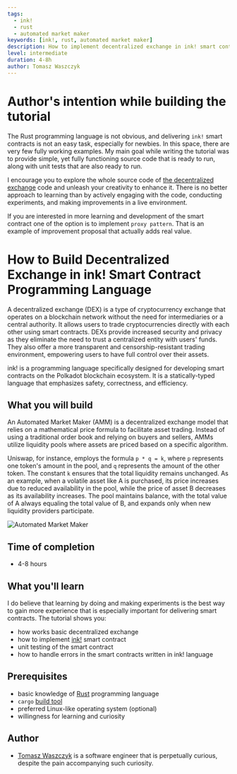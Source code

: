 ```yaml
---
tags:
  - ink!
  - rust
  - automated market maker
keywords: [ink!, rust, automated market maker]
description: How to implement decentralized exchange in ink! smart contract language
level: intermediate
duration: 4-8h
author: Tomasz Waszczyk
---
```


# Author's intention while building the tutorial

The Rust programming language is not obvious, and delivering `ink!` smart contracts is not an easy task, especially for newbies. In this space, there are very few fully working examples. My main goal while writing the tutorial was to provide simple, yet fully functioning source code that is ready to run, along with unit tests that are also ready to run.

I encourage you to explore the whole source code of [the decentralized exchange](https://github.com/TomaszWaszczyk/ink-automated-market-maker) code and unleash your creativity to enhance it. There is no better approach to learning than by actively engaging with the code, conducting experiments, and making improvements in a live environment.

If you are interested in more learning and development of the smart contract one of the option is to implement `proxy pattern`. That is an example of improvement proposal that actually adds real value.

# How to Build Decentralized Exchange in ink! Smart Contract Programming Language

A decentralized exchange (DEX) is a type of cryptocurrency exchange that operates on a blockchain network without the need for intermediaries or a central authority.
It allows users to trade cryptocurrencies directly with each other using smart contracts. DEXs provide increased security and privacy as they eliminate the need to trust a centralized entity with users' funds.
They also offer a more transparent and censorship-resistant trading environment, empowering users to have full control over their assets.

ink! is a programming language specifically designed for developing smart contracts on the Polkadot blockchain ecosystem. It is a statically-typed language that emphasizes safety, correctness, and efficiency.

## What you will build

An Automated Market Maker (AMM) is a decentralized exchange model that relies on a mathematical price formula to facilitate asset trading.
Instead of using a traditional order book and relying on buyers and sellers, AMMs utilize liquidity pools where assets are priced based on a specific algorithm.

Uniswap, for instance, employs the formula `p * q = k`, where `p` represents one token's amount in the pool, and `q` represents the amount of the other token.
The constant `k` ensures that the total liquidity remains unchanged. As an example, when a volatile asset like A is purchased, its price increases due to reduced availability in the pool, while the price of asset B decreases as its availability increases.
The pool maintains balance, with the total value of A always equaling the total value of B, and expands only when new liquidity providers participate.

![Automated Market Maker](./assets/dex.jpg)

## Time of completion

- 4-8 hours

## What you'll learn

I do believe that learning by doing and making experiments is the best way to gain more experience that is especially important for delivering smart contracts. The tutorial shows you:

- how works basic decentralized exchange
- how to implement [ink!](https://use.ink) smart contract
- unit testing of the smart contract
- how to handle errors in the smart contracts written in ink! language

## Prerequisites

- basic knowledge of [Rust](https://doc.rust-lang.org/stable/book/) programming language
- `cargo` [build tool](https://doc.rust-lang.org/cargo/)
- preferred Linux-like operating system (optional)
- willingness for learning and curiosity

## Author

- [Tomasz Waszczyk](https://github.com/tomaszWaszczyk/) is a software engineer that is perpetually curious, despite the pain accompanying such curiosity.
